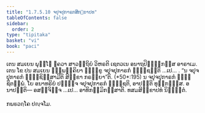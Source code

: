 ```yaml
---
title: "1.7.5.10 ຈປຸຈປຸກາຣກສິກ຺ຂາປທ"
tableOfContents: false
sidebar:
  order: 2
type: "tipitaka"
basket: "vi"
book: "paci"
---
```



<DynamicBreadcrumb />

<Division number="626" book="paci">

<Paragraph number="1934" book="paci">
ເຕນ ສມເຍນ ພຸທ຺ໂຘ ຠຄວາ ສາວຕ຺ຖິຍໍ ວິຫຣຕິ ເຊຕວເນ ອນາຖປິຓ຺ຑິກສ຺ສ ອາຣາເມ. ເຕນ ໂຂ ປນ ສມເຍນ ຉພ຺ພຄ຺ຄິຍາ ຠິກ຺ຂູ ຈປຸຈປຸກາຣກໍ ຠຸຎ຺ຊນ຺ຕິ …ເປ… .
</Paragraph>

<Paragraph number="1935" book="paci">
<Emphasis>“ນ ຈປຸຈປຸກາຣກໍ ຠຸຎ຺ຊິສ຺ສາມີຕິ ສິກ຺ຂາ ກຣຓີຍາ”</Emphasis>ຕິ. (*50*:<Emphasis>195</Emphasis>)
</Paragraph>

<Paragraph number="1936" book="paci">
ນ ຈປຸຈປຸກາຣກໍ ຠຸຎ຺ຊິຕພ຺ພໍ. ໂຍ ອນາທຣິຍໍ ປຏິຈ຺ຈ ຈປຸຈປຸກາຣກໍ ຠຸຎ຺ຊຕິ, ອາປຕ຺ຕິ ທຸກ຺ກຏສ຺ສ.
</Paragraph>

<Paragraph number="1937" book="paci">
ອນາປຕ຺ຕິ— ອສຎ຺ຈິຈ຺ຈ …ເປ… ອາທິກມ຺ມິກສ຺ສາຕິ.

</Paragraph>
</Division>

<Paragraph number="1938" type="center" book="paci">
ທສມສິກ຺ຂາປທໍ ນິຏ຺ຐິຕໍ.

  
ກພຬວຄ຺ໂຄ ປຎ຺ຈໂມ.
</Paragraph>